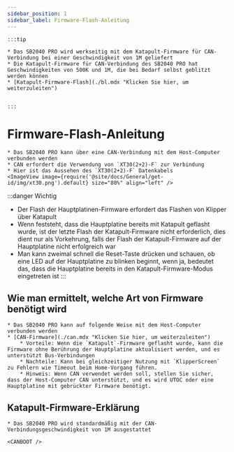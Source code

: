 ```yaml
---
sidebar_position: 1
sidebar_label: Firmware-Flash-Anleitung
---
```






    :::tip

    * Das SB2040 PRO wird werkseitig mit dem Katapult-Firmware für CAN-Verbindung bei einer Geschwindigkeit von 1M geliefert
    * Die Katapult-Firmware für CAN-Verbindung des SB2040 PRO hat Geschwindigkeiten von 500K und 1M, die bei Bedarf selbst geblitzt werden können
    * [Katapult-Firmware-Flash](./bl.mdx "Klicken Sie hier, um weiterzuleiten")


    :::

# Firmware-Flash-Anleitung

    * Das SB2040 PRO kann über eine CAN-Verbindung mit dem Host-Computer verbunden werden
    * CAN erfordert die Verwendung von `XT30(2+2)-F` zur Verbindung
    * Hier ist das Aussehen des `XT30(2+2)-F` Datenkabels
    <ImageView image={require('@site/docs/General/get-id/img/xt30.png').default} size="80%" align="left" />

:::danger Wichtig
* Der Flash der Hauptplatinen-Firmware erfordert das Flashen von Klipper über Katapult
* Wenn feststeht, dass die Hauptplatine bereits mit Katapult geflasht wurde, ist der letzte Flash der Katapult-Firmware nicht erforderlich, dies dient nur als Vorkehrung, falls der Flash der Katapult-Firmware auf der Hauptplatine nicht erfolgreich war
* Man kann zweimal schnell die Reset-Taste drücken und schauen, ob eine LED auf der Hauptplatine zu blinken beginnt, wenn ja, bedeutet das, dass die Hauptplatine bereits in den Katapult-Firmware-Modus eingetreten ist
:::

## Wie man ermittelt, welche Art von Firmware benötigt wird

    * Das SB2040 PRO kann auf folgende Weise mit dem Host-Computer verbunden werden
    * [CAN-Firmware](./can.mdx "Klicken Sie hier, um weiterzuleiten")
        * Vorteile: Wenn die `Katapult`-Firmware geflasht wurde, kann die Firmware ohne Berührung der Hauptplatine aktualisiert werden, und es unterstützt Bus-Verbindungen
        * Nachteile: Kann bei gleichzeitiger Nutzung mit `KlipperScreen` zu Fehlern wie Timeout beim Home-Vorgang führen.
        * Hinweis: Wenn CAN verwendet werden soll, stellen Sie sicher, dass der Host-Computer CAN unterstützt, und es wird UTOC oder eine Hauptplatine mit gebrückter Firmware benötigt.


## Katapult-Firmware-Erklärung

    * Das SB2040 PRO wird standardmäßig mit der CAN-Verbindungsgeschwindigkeit von 1M ausgestattet
    
    <CANBOOT />